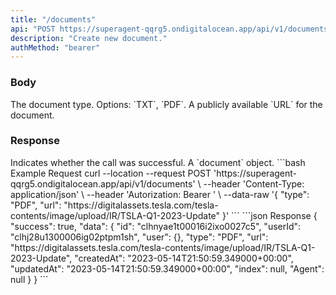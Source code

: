```yaml
---
title: "/documents"
api: "POST https://superagent-qqrg5.ondigitalocean.app/api/v1/documents"
description: "Create new document."
authMethod: "bearer"
---
```


### Body

<ParamField body="type" type="string">
  The document type. Options: `TXT`, `PDF`.
</ParamField>
<ParamField body="url" type="string">
  A publicly available `URL` for the document.
</ParamField>

### Response

<ResponseField name="success" type="boolean">
  Indicates whether the call was successful.
</ResponseField>

<ResponseField name="data" type="object">
  A `document` object.
</ResponseField>

<RequestExample>
```bash Example Request
curl --location --request POST 'https://superagent-qqrg5.ondigitalocean.app/api/v1/documents' \
--header 'Content-Type: application/json' \
--header 'Autorization: Bearer <token>' \
--data-raw '{
    "type": "PDF",
    "url": "https://digitalassets.tesla.com/tesla-contents/image/upload/IR/TSLA-Q1-2023-Update"
}'
```
</RequestExample>

<ResponseExample>
```json Response
{
  "success": true,
  "data": {
    "id": "clhnyae1t00016i2ixo0027c5",
    "userId": "clhj28u1300006ig02ptpm1sh",
    "user": {},
    "type": "PDF",
    "url": "https://digitalassets.tesla.com/tesla-contents/image/upload/IR/TSLA-Q1-2023-Update",
    "createdAt": "2023-05-14T21:50:59.349000+00:00",
    "updatedAt": "2023-05-14T21:50:59.349000+00:00",
    "index": null,
    "Agent": null
  }
}
```
</ResponseExample>
